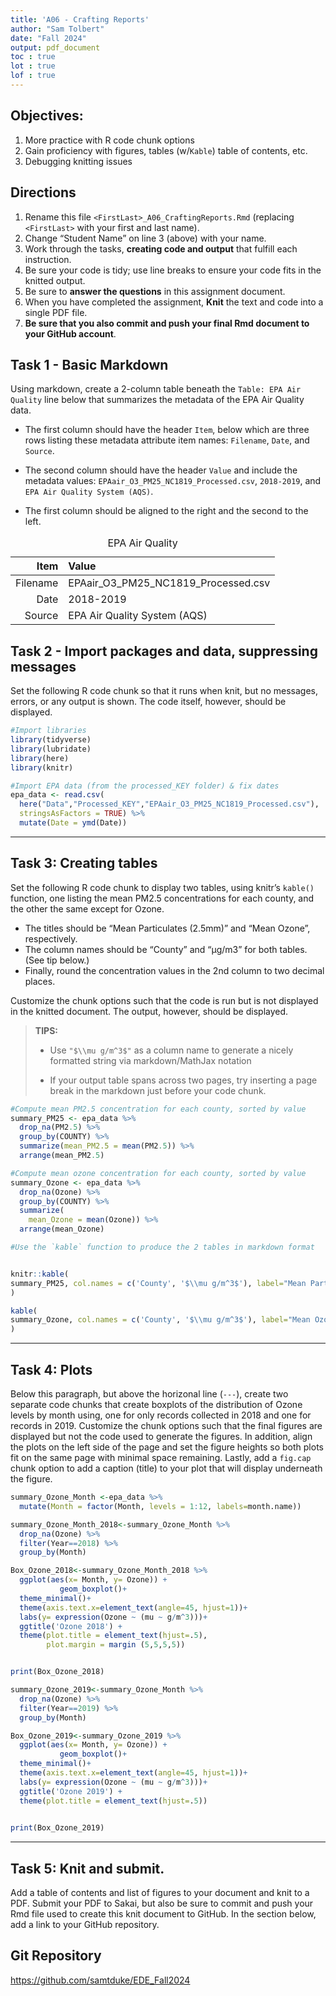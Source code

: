```yaml
---
title: 'A06 - Crafting Reports'
author: "Sam Tolbert" 
date: "Fall 2024"
output: pdf_document
toc : true
lot : true
lof : true
---
```


## Objectives:

1.  More practice with R code chunk options
2.  Gain proficiency with figures, tables (w/`Kable`) table of contents, etc.
3.  Debugging knitting issues

## Directions

1.  Rename this file `<FirstLast>_A06_CraftingReports.Rmd` (replacing `<FirstLast>` with your first and last name).
2.  Change "Student Name" on line 3 (above) with your name.
3.  Work through the tasks, **creating code and output** that fulfill each instruction.
4.  Be sure your code is tidy; use line breaks to ensure your code fits in the knitted output.
5.  Be sure to **answer the questions** in this assignment document.
6.  When you have completed the assignment, **Knit** the text and code into a single PDF file.
7.  **Be sure that you also commit and push your final Rmd document to your GitHub account**.

## Task 1 - Basic Markdown

Using markdown, create a 2-column table beneath the `Table: EPA Air Quality` line below that summarizes the metadata of the EPA Air Quality data.

- The first column should have the header `Item`, below which are three rows listing these metadata attribute item names: `Filename`, `Date`, and `Source`.

- The second column should have the header `Value` and include the metadata values: `EPAair_O3_PM25_NC1819_Processed.csv`, `2018-2019`, and `EPA Air Quality System (AQS)`.

- The first column should be aligned to the right and the second to the left.

Table: EPA Air Quality

|Item|Value|
|-----:|:----|
|Filename|EPAair_O3_PM25_NC1819_Processed.csv|
|Date|2018-2019|
|Source|EPA Air Quality System (AQS)|


## Task 2 - Import packages and data, suppressing messages

Set the following R code chunk so that it runs when knit, but no messages, errors, or any output is shown. The code itself, however, should be displayed.

```r
#Import libraries
library(tidyverse)
library(lubridate)
library(here)
library(knitr)

#Import EPA data (from the processed_KEY folder) & fix dates
epa_data <- read.csv(
  here("Data","Processed_KEY","EPAair_O3_PM25_NC1819_Processed.csv"),
  stringsAsFactors = TRUE) %>% 
  mutate(Date = ymd(Date))
```

---

## Task 3: Creating tables

Set the following R code chunk to display two tables, using knitr's `kable()` function, one listing the mean PM2.5 concentrations for each county, and the other the same except for Ozone. 

-   The titles should be "Mean Particulates (2.5mm)" and "Mean Ozone", respectively. 
-   The column names should be "County" and "µg/m3" for both tables. (See tip below.)
-   Finally, round the concentration values in the 2nd column to two decimal places.

Customize the chunk options such that the code is run but is not displayed in the knitted document. The output, however, should be displayed.

> **TIPS:**
>
> -   Use `"$\\mu g/m^3$"` as a column name to generate a nicely formatted string via markdown/MathJax notation
>
> -   If your output table spans across two pages, try inserting a page break in the markdown just before your code chunk.

\newpage

```r
#Compute mean PM2.5 concentration for each county, sorted by value
summary_PM25 <- epa_data %>% 
  drop_na(PM2.5) %>% 
  group_by(COUNTY) %>% 
  summarize(mean_PM2.5 = mean(PM2.5)) %>% 
  arrange(mean_PM2.5)

#Compute mean ozone concentration for each county, sorted by value
summary_Ozone <- epa_data %>% 
  drop_na(Ozone) %>% 
  group_by(COUNTY) %>% 
  summarize(
    mean_Ozone = mean(Ozone)) %>% 
  arrange(mean_Ozone)

#Use the `kable` function to produce the 2 tables in markdown format


knitr::kable(
summary_PM25, col.names = c('County', '$\\mu g/m^3$'), label="Mean Particulates (2.5mm)", caption = "Mean Particulates (2.5mm)", digits= 2
)

kable(
summary_Ozone, col.names = c('County', '$\\mu g/m^3$'), label="Mean Ozone", caption = "Mean Ozone", digits= 2
)
```

---


## Task 4: Plots

Below this paragraph, but above the horizonal line (`---`), create two separate code chunks that create boxplots of the distribution of Ozone levels by month using, one for only records collected in 2018 and one for records in 2019. Customize the chunk options such that the final figures are displayed but not the code used to generate the figures. In addition, align the plots on the left side of the page and set the figure heights so both plots fit on the same page with minimal space remaining. Lastly, add a `fig.cap` chunk option to add a caption (title) to your plot that will display underneath the figure.

\newpage
```r

summary_Ozone_Month <-epa_data %>%
  mutate(Month = factor(Month, levels = 1:12, labels=month.name))

summary_Ozone_Month_2018<-summary_Ozone_Month %>% 
  drop_na(Ozone) %>%
  filter(Year==2018) %>% 
  group_by(Month)

Box_Ozone_2018<-summary_Ozone_Month_2018 %>%  
  ggplot(aes(x= Month, y= Ozone)) +  
           geom_boxplot()+
  theme_minimal()+
  theme(axis.text.x=element_text(angle=45, hjust=1))+
  labs(y= expression(Ozone ~ (mu ~ g/m^3)))+
  ggtitle('Ozone 2018') +
  theme(plot.title = element_text(hjust=.5),
        plot.margin = margin (5,5,5,5))


print(Box_Ozone_2018)
```

```r

summary_Ozone_2019<-summary_Ozone_Month %>% 
  drop_na(Ozone) %>%
  filter(Year==2019) %>% 
  group_by(Month)

Box_Ozone_2019<-summary_Ozone_2019 %>%  
  ggplot(aes(x= Month, y= Ozone)) +  
           geom_boxplot()+
  theme_minimal()+
  theme(axis.text.x=element_text(angle=45, hjust=1))+
  labs(y= expression(Ozone ~ (mu ~ g/m^3)))+
  ggtitle('Ozone 2019') +
  theme(plot.title = element_text(hjust=.5))
  

print(Box_Ozone_2019)

```


---

\newpage

## Task 5: Knit and submit.

Add a table of contents and list of figures to your document and knit to a PDF. Submit your PDF to Sakai, but also be sure to commit and push your Rmd file used to create this knit document to GitHub. In the section below, add a link to your GitHub repository.

## Git Repository

<https://github.com/samtduke/EDE_Fall2024>
